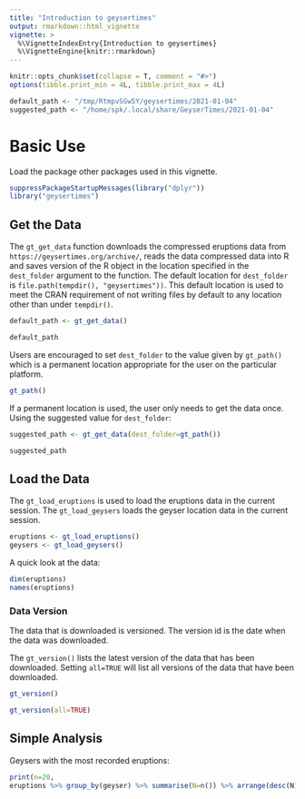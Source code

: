```yaml
---
title: "Introduction to geysertimes"
output: rmarkdown::html_vignette
vignette: >
  %\VignetteIndexEntry{Introduction to geysertimes}
  %\VignetteEngine{knitr::rmarkdown}
---
```


```r
knitr::opts_chunk$set(collapse = T, comment = "#>")
options(tibble.print_min = 4L, tibble.print_max = 4L)
```
```r
default_path <- "/tmp/RtmpvSGw5Y/geysertimes/2021-01-04"
suggested_path <- "/home/spk/.local/share/GeyserTimes/2021-01-04"
```

# Basic Use

Load the package other packages used in this vignette.
```r
suppressPackageStartupMessages(library("dplyr"))
library("geysertimes")
```

## Get the Data

The `gt_get_data` function downloads the compressed eruptions data
from `https://geysertimes.org/archive/`,
reads the data compressed data into R
and saves version of the R object
in the location specified
in the `dest_folder` argument to the function.
The default location for `dest_folder` is
`file.path(tempdir(), "geysertimes"))`.
This default location is used to meet the CRAN requirement of
not writing files by default to any location other than under `tempdir()`.

```r
default_path <- gt_get_data()
```
```r
default_path
```

Users are encouraged to set `dest_folder` to the value given by
`gt_path()` which is a permanent location appropriate for the
user on the particular platform.

```r
gt_path()
```

If a permanent location is used, the user only needs to get the
data once.
Using the suggested value for `dest_folder`:
```r
suggested_path <- gt_get_data(dest_folder=gt_path())
```
```r
suggested_path
```

## Load the Data

The `gt_load_eruptions` is used to load the eruptions data in the
current session.
The `gt_load_geysers` loads the geyser location data in the current session.

```r
eruptions <- gt_load_eruptions()
geysers <- gt_load_geysers()
```

A quick look at the data:
```r
dim(eruptions)
names(eruptions)
```

### Data Version
The data that is downloaded is versioned.
The version id is the date when the data was downloaded.

The `gt_version()` lists the latest version of the data that
has been downloaded.
Setting `all=TRUE` will list all versions of the data that have been
downloaded.


```r
gt_version()
```

```r
gt_version(all=TRUE)
```

## Simple Analysis

Geysers with the most recorded eruptions:
```r
print(n=20,
eruptions %>% group_by(geyser) %>% summarise(N=n()) %>% arrange(desc(N)))
```
